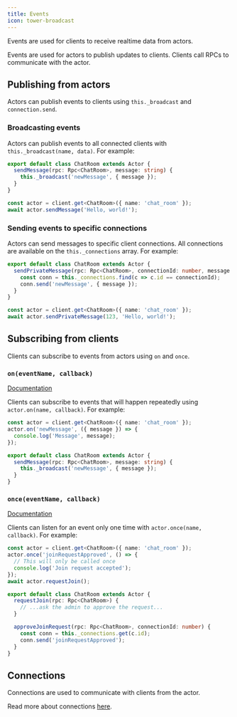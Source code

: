 ```yaml
---
title: Events
icon: tower-broadcast
---
```


Events are used for clients to receive realtime data from actors.

<Info>Events are used for actors to publish updates to clients. Clients call RPCs to communicate with the actor.</Info>

## Publishing from actors

Actors can publish events to clients using `this._broadcast` and `connection.send`.

### Broadcasting events

Actors can publish events to all connected clients with `this._broadcast(name, data)`. For example:

<CodeGroup>

```typescript {{ "title": "chat_room.ts" }}
export default class ChatRoom extends Actor {
  sendMessage(rpc: Rpc<ChatRoom>, message: string) {
    this._broadcast('newMessage', { message });
  }
}
```

```typescript {{ "title": "client.ts" }}
const actor = client.get<ChatRoom>({ name: 'chat_room' });
await actor.sendMessage('Hello, world!');
```

</CodeGroup>

### Sending events to specific connections

Actors can send messages to specific client connections. All connections are available on the `this._connections` array. For example:

<CodeGroup>

```typescript {{ "title": "chat_room.ts" }}
export default class ChatRoom extends Actor {
  sendPrivateMessage(rpc: Rpc<ChatRoom>, connectionId: number, message: string) {
    const conn = this._connections.find(c => c.id == connectionId);
    conn.send('newMessage', { message });
  }
}
```

```typescript {{ "title": "client.ts" }}
const actor = client.get<ChatRoom>({ name: 'chat_room' });
await actor.sendPrivateMessage(123, 'Hello, world!');
```

</CodeGroup>

## Subscribing from clients

Clients can subscribe to events from actors using `on` and `once`.

### `on(eventName, callback)`

[Documentation](https://jsr.io/@rivet-gg/actor-client/doc/~/ActorHandleRaw.prototype.on.html)

Clients can subscribe to events that will happen repeatedly using `actor.on(name, callback)`. For example:

<CodeGroup>

```typescript {{ "title": "client.ts" }}
const actor = client.get<ChatRoom>({ name: 'chat_room' });
actor.on('newMessage', ({ message }) => {
  console.log('Message', message);
});
```

```typescript {{ "title": "chat_room.ts" }}
export default class ChatRoom extends Actor {
  sendMessage(rpc: Rpc<ChatRoom>, message: string) {
    this._broadcast('newMessage', { message });
  }
}
```

</CodeGroup>

### `once(eventName, callback)`

[Documentation](https://jsr.io/@rivet-gg/actor-client/doc/~/ActorHandleRaw.prototype.once.html)

Clients can listen for an event only one time with `actor.once(name, callback)`. For example:

<CodeGroup>

```typescript {{ "title": "client.ts" }}
const actor = client.get<ChatRoom>({ name: 'chat_room' });
actor.once('joinRequestApproved', () => {
  // This will only be called once
  console.log('Join request accepted');
});
await actor.requestJoin();
```

```typescript {{ "title": "chat_root.ts" }}
export default class ChatRoom extends Actor {
  requestJoin(rpc: Rpc<ChatRoom>) {
    // ...ask the admin to approve the request...
  }

  approveJoinRequest(rpc: Rpc<ChatRoom>, connectionId: number) {
    const conn = this._connections.get(c.id);
    conn.send('joinRequestApproved');
  }
}
```

</CodeGroup>

## Connections

Connections are used to communicate with clients from the actor.

Read more about connections [here](/docs/connections).

